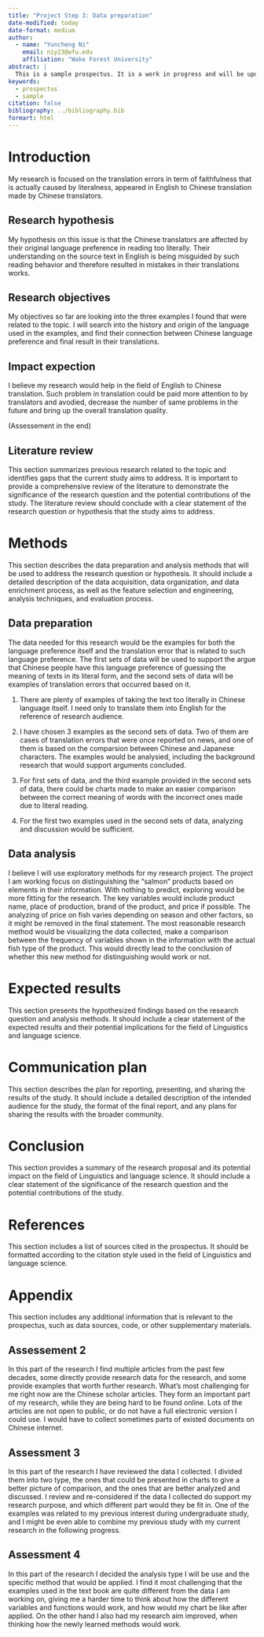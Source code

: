 ```yaml
---
title: "Project Step 3: Data preparation"
date-modified: today
date-format: medium
author:
  - name: "Yuncheng Ni"
    email: niy23@wfu.edu
    affiliation: "Wake Forest University"
abstract: |
  This is a sample prospectus. It is a work in progress and will be updated as needed as the semester progresses.
keywords:
  - prospectus
  - sample
citation: false
bibliography: ../bibliography.bib
formart: html
---
```


# Introduction

My research is focused on the translation errors in term of faithfulness that is actually caused by literalness, appeared in English to Chinese translation made by Chinese translators.

## Research hypothesis

My hypothesis on this issue is that the Chinese translators are affected by their original language preference in reading too literally. Their understanding on the source text in English is being misguided by such reading behavior and therefore resulted in mistakes in their translations works.

## Research objectives

My objectives so far are looking into the three examples I found that were related to the topic. I will search into the history and origin of the language used in the examples, and find their connection between Chinese language preference and final result in their translations.

## Impact expection

I believe my research would help in the field of English to Chinese translation. Such problem in translation could be paid more attention to by translators and avodied, decrease the number of same problems in the future and bring up the overall translation quality.

(Assessement in the end)

## Literature review

This section summarizes previous research related to the topic and identifies gaps that the current study aims to address. It is important to provide a comprehensive review of the literature to demonstrate the significance of the research question and the potential contributions of the study. The literature review should conclude with a clear statement of the research question or hypothesis that the study aims to address.

# Methods

This section describes the data preparation and analysis methods that will be used to address the research question or hypothesis. It should include a detailed description of the data acquisition, data organization, and data enrichment process, as well as the feature selection and engineering, analysis techniques, and evaluation process.

## Data preparation

The data needed for this research would be the examples for both the language preference itself and the translation error that is related to such language preference. The first sets of data will be used to support the argue that Chinese people have this language preference of guessing the meaning of texts in its literal form, and the second sets of data will be examples of translation errors that occurred based on it.

1. There are plenty of examples of taking the text too literally in Chinese language itself. I need only to translate them into English for the reference of research audience.

2. I have chosen 3 examples as the second sets of data. Two of them are cases of translation errors that were once reported on news, and one of them is based on the comparsion between Chinese and Japanese characters. The examples would be analysied, including the background research that would support arguments concluded.

3. For first sets of data, and the third example provided in the second sets of data, there could be charts made to make an easier comparison between the correct meaning of words with the incorrect ones made due to literal reading.

4. For the first two examples used in the second sets of data, analyzing and discussion would be sufficient.

## Data analysis

I believe I will use exploratory methods for my research project. The project I am working focus on distinguishing the "salmon" products based on elements in their information. With nothing to predict, exploring would be more fitting for the research. The key variables would include product name, place of production, brand of the product, and price if possible. The analyzing of price on fish varies depending on season and other factors, so it might be removed in the final statement. The most reasonable research method would be visualizing the data collected, make a comparison between the frequency of variables shown in the information with the actual fish type of the product. This would directly lead to the conclusion of whether this new method for distinguishing would work or not.

# Expected results

This section presents the hypothesized findings based on the research question and analysis methods. It should include a clear statement of the expected results and their potential implications for the field of Linguistics and language science.

# Communication plan

This section describes the plan for reporting, presenting, and sharing the results of the study. It should include a detailed description of the intended audience for the study, the format of the final report, and any plans for sharing the results with the broader community.

# Conclusion

This section provides a summary of the research proposal and its potential impact on the field of Linguistics and language science. It should include a clear statement of the significance of the research question and the potential contributions of the study.

# References

This section includes a list of sources cited in the prospectus. It should be formatted according to the citation style used in the field of Linguistics and language science.

# Appendix {.appendix}

This section includes any additional information that is relevant to the prospectus, such as data sources, code, or other supplementary materials.

## Assessement 2

In this part of the research I find multiple articles from the past few decades, some directly provide research data for the research, and some provide examples that worth further research. What's most challenging for me right now are the Chinese scholar articles. They form an important part of my research, while they are being hard to be found online. Lots of the articles are not open to public, or do not have a full electronic version I could use. I would have to collect sometimes parts of existed documents on Chinese internet.

## Assessment 3

In this part of the research I have reviewed the data I collected. I divided them into two type, the ones that could be presented in charts to give a better picture of comparison, and the ones that are better analyzed and discussed. I review and re-considered if the data I collected do support my research purpose, and which different part would they be fit in. One of the examples was related to my previous interest during undergraduate study, and I might be even able to combine my previous study with my current research in the following progress.

## Assessment 4

In this part of the research I decided the analysis type I will be use and the specific method that would be applied. I find it most challenging that the examples used in the text book are quite different from the data I am working on, giving me a harder time to think about how the different variables and functions would work, and how would my chart be like after applied. On the other hand I also had my research aim improved, when thinking how the newly learned methods would work.
